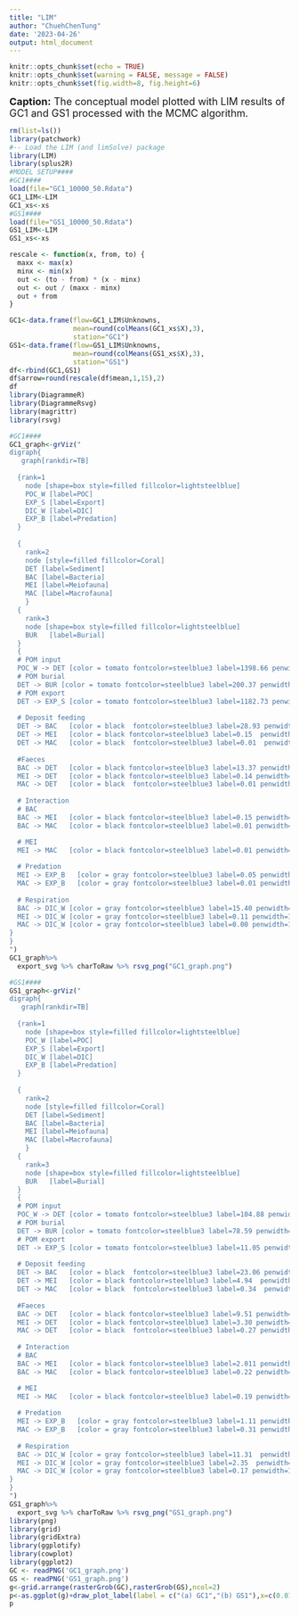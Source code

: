 ```yaml
---
title: "LIM"
author: "ChuehChenTung"
date: '2023-04-26'
output: html_document
---
```

```r
knitr::opts_chunk$set(echo = TRUE)
knitr::opts_chunk$set(warning = FALSE, message = FALSE) 
knitr::opts_chunk$set(fig.width=8, fig.height=6) 
```

<font size="4"> 
**Caption:**
The conceptual model plotted with LIM results of GC1 and GS1 processed with the MCMC algorithm.

</font>

```r
rm(list=ls())
library(patchwork)
#-- Load the LIM (and limSolve) package 
library(LIM)
library(splus2R)
#MODEL SETUP####
#GC1####
load(file="GC1_10000_50.Rdata")
GC1_LIM<-LIM
GC1_xs<-xs
#GS1####
load(file="GS1_10000_50.Rdata")
GS1_LIM<-LIM
GS1_xs<-xs

rescale <- function(x, from, to) {
  maxx <- max(x)
  minx <- min(x)
  out <- (to - from) * (x - minx)
  out <- out / (maxx - minx)
  out + from
}

GC1<-data.frame(flow=GC1_LIM$Unknowns,
                mean=round(colMeans(GC1_xs$X),3),
                station="GC1")
GS1<-data.frame(flow=GS1_LIM$Unknowns,
                mean=round(colMeans(GS1_xs$X),3),
                station="GS1")
df<-rbind(GC1,GS1)
df$arrow=round(rescale(df$mean,1,15),2)
df
library(DiagrammeR)
library(DiagrammeRsvg)
library(magrittr)
library(rsvg)

#GC1####
GC1_graph<-grViz("
digraph{
   graph[rankdir=TB]
  
  {rank=1
    node [shape=box style=filled fillcolor=lightsteelblue]
    POC_W [label=POC]
    EXP_S [label=Export]
    DIC_W [label=DIC]
    EXP_B [label=Predation]
  }
  
  {
    rank=2
    node [style=filled fillcolor=Coral]
    DET [label=Sediment]
    BAC [label=Bacteria]
    MEI [label=Meiofauna]
    MAC [label=Macrofauna]
    }  
  {
    rank=3
    node [shape=box style=filled fillcolor=lightsteelblue]
    BUR   [label=Burial]
  }  
  {
  # POM input
  POC_W -> DET [color = tomato fontcolor=steelblue3 label=1398.66 penwidth=15.00]
  # POM burial
  DET -> BUR [color = tomato fontcolor=steelblue3 label=200.37 penwidth=3.01]
  # POM export
  DET -> EXP_S [color = tomato fontcolor=steelblue3 label=1182.73 penwidth=12.84]
  
  # Deposit feeding
  DET -> BAC   [color = black  fontcolor=steelblue3 label=28.93 penwidth=1.29]
  DET -> MEI   [color = black fontcolor=steelblue3 label=0.15  penwidth=1.00]
  DET -> MAC   [color = black  fontcolor=steelblue3 label=0.01  penwidth=1.00]
  
  #Faeces
  BAC -> DET   [color = black fontcolor=steelblue3 label=13.37 penwidth=1.13]
  MEI -> DET   [color = black fontcolor=steelblue3 label=0.14 penwidth=1.00]
  MAC -> DET   [color = black  fontcolor=steelblue3 label=0.01 penwidth=1.00]
  
  # Interaction
  # BAC
  BAC -> MEI   [color = black fontcolor=steelblue3 label=0.15 penwidth=1.00]
  BAC -> MAC   [color = black fontcolor=steelblue3 label=0.01 penwidth=1.00]

  # MEI
  MEI -> MAC   [color = black fontcolor=steelblue3 label=0.01 penwidth=1.00]
  
  # Predation
  MEI -> EXP_B   [color = gray fontcolor=steelblue3 label=0.05 penwidth=1.00]
  MAC -> EXP_B   [color = gray fontcolor=steelblue3 label=0.01 penwidth=1.00]
 
  # Respiration
  BAC -> DIC_W [color = gray fontcolor=steelblue3 label=15.40 penwidth=1.15]
  MEI -> DIC_W [color = gray fontcolor=steelblue3 label=0.11 penwidth=1.00]
  MAC -> DIC_W [color = gray fontcolor=steelblue3 label=0.00 penwidth=1.00]
}    
}
")
GC1_graph%>%
  export_svg %>% charToRaw %>% rsvg_png("GC1_graph.png")

#GS1####
GS1_graph<-grViz("
digraph{
   graph[rankdir=TB]
  
  {rank=1
    node [shape=box style=filled fillcolor=lightsteelblue]
    POC_W [label=POC]
    EXP_S [label=Export]
    DIC_W [label=DIC]
    EXP_B [label=Predation]
  }
  
  {
    rank=2
    node [style=filled fillcolor=Coral]
    DET [label=Sediment]
    BAC [label=Bacteria]
    MEI [label=Meiofauna]
    MAC [label=Macrofauna]
    }  
  {
    rank=3
    node [shape=box style=filled fillcolor=lightsteelblue]
    BUR   [label=Burial]
  }  
  {
  # POM input
  POC_W -> DET [color = tomato fontcolor=steelblue3 label=104.88 penwidth=2.05]
  # POM burial
  DET -> BUR [color = tomato fontcolor=steelblue3 label=78.59 penwidth=1.79]
  # POM export
  DET -> EXP_S [color = tomato fontcolor=steelblue3 label=11.05 penwidth=1.11]
  
  # Deposit feeding
  DET -> BAC   [color = black  fontcolor=steelblue3 label=23.06 penwidth=1.23]
  DET -> MEI   [color = black fontcolor=steelblue3 label=4.94  penwidth=1.05]
  DET -> MAC   [color = black  fontcolor=steelblue3 label=0.34  penwidth=1.00]
  
  #Faeces
  BAC -> DET   [color = black fontcolor=steelblue3 label=9.51 penwidth=1.10]
  MEI -> DET   [color = black fontcolor=steelblue3 label=3.30 penwidth=1.03]
  MAC -> DET   [color = black  fontcolor=steelblue3 label=0.27 penwidth=1.00]
  
  # Interaction
  # BAC
  BAC -> MEI   [color = black fontcolor=steelblue3 label=2.011 penwidth=1.02]
  BAC -> MAC   [color = black fontcolor=steelblue3 label=0.22 penwidth=1.00]

  # MEI
  MEI -> MAC   [color = black fontcolor=steelblue3 label=0.19 penwidth=1.00]
  
  # Predation
  MEI -> EXP_B   [color = gray fontcolor=steelblue3 label=1.11 penwidth=1.01]
  MAC -> EXP_B   [color = gray fontcolor=steelblue3 label=0.31 penwidth=1.00]
 
  # Respiration
  BAC -> DIC_W [color = gray fontcolor=steelblue3 label=11.31  penwidth=1.11]
  MEI -> DIC_W [color = gray fontcolor=steelblue3 label=2.35  penwidth=1.02]
  MAC -> DIC_W [color = gray fontcolor=steelblue3 label=0.17 penwidth=1.00]
}    
}
")
GS1_graph%>%
  export_svg %>% charToRaw %>% rsvg_png("GS1_graph.png")
library(png)
library(grid)
library(gridExtra)
library(ggplotify)
library(cowplot)
library(ggplot2)
GC <- readPNG('GC1_graph.png')
GS <- readPNG('GS1_graph.png')
g<-grid.arrange(rasterGrob(GC),rasterGrob(GS),ncol=2)
p<-as.ggplot(g)+draw_plot_label(label = c("(a) GC1","(b) GS1"),x=c(0.01,0.50),y=c(0.93,0.93))
p
```